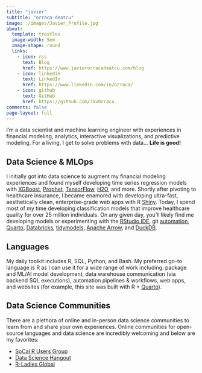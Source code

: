 ```yaml
---
title: "javier"
subtitle: "orraca-deatcu"
image: ./images/Javier_Profile.jpg
about:
  template: trestles
  image-width: 5em
  image-shape: round
  links:
    - icon: rss
      text: Blog
      href: https://www.javierorracadeatcu.com/blog
    - icon: linkedin
      text: LinkedIn
      href: https://www.linkedin.com/in/orraca/
    - icon: github
      text: GitHub
      href: https://github.com/JavOrraca
comments: false
page-layout: full
---
```


I'm a data scientist and machine learning engineer with experiences in financial modeling, analytics, interactive visualizations, and predictive modeling. For a living, I get to solve problems with data... **Life is good!**

## Data Science & MLOps

I initially got into data science to augment my financial modeling experiences and found myself developing time series regression models with [XGBoost](https://xgboost.readthedocs.io/en/stable/), [Prophet](https://facebook.github.io/prophet/), [TensorFlow](https://www.tensorflow.org/tutorials/structured_data/time_series), [H2O](https://docs.h2o.ai/h2o/latest-stable/h2o-docs/welcome.html), and more. Shortly after pivoting to healthcare insurance, I became enamored with developing ultra-fast, aesthetically clean, enterprise-grade web apps with R [Shiny](https://shiny.rstudio.com/). Today, I spend most of my time developing classification models that improve healthcare quality for over 25 million individuals. On any given day, you'll likely find me developing models or experimenting with the [RStudio IDE](https://posit.co/downloads/), git [automation](https://docs.gitlab.com/ee/ci/), [Quarto](https://quarto.org/), [Databricks](https://www.databricks.com/), [tidymodels](https://www.tidymodels.org/), [Apache Arrow](https://arrow.apache.org/), and [DuckDB](https://duckdb.org/).

## Languages

My daily toolkit includes R, SQL, Python, and Bash. My preferred go-to language is R as I can use it for a wide range of work including: package and ML/AI model development, data warehouse communication (via backend SQL executions), automation pipelines & workflows, web apps, and websites (for example, this site was built with R + [Quarto](https://quarto.org/)).

## Data Science Communities

There are a plethora of online and in-person data science communities to learn from and share your own experiences. Online communities for open-source languages and data science are incredibly welcoming and below are my favorites:

- [SoCal R Users Group](https://www.meetup.com/socal-rug/ "SoCal RUG meets on a monthly basis for online and in-person events")
- [Data Science Hangout](https://www.rstudio.com/data-science-hangout/live-calls/ "Data Science Hangout hosted by RStudio's Rachael Dempsey, Thursdays at 12pm ET")
- [R-Ladies Global](https://rladies.org/ "R-Ladies Is A World-Wide Organization To Promote Gender Diversity In The R Community")
